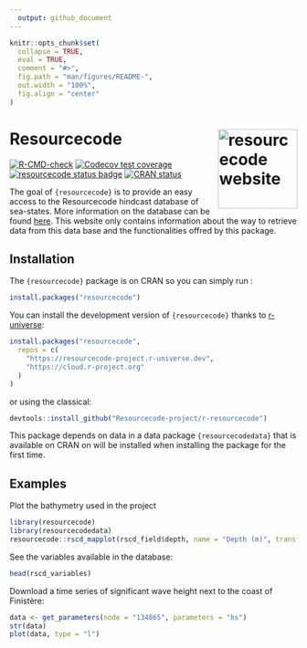 ```yaml
---
  output: github_document
---
```


<!-- README.md is generated from README.Rmd. Please edit that file -->

```r
knitr::opts_chunk$set(
  collapse = TRUE,
  eval = TRUE,
  comment = "#>",
  fig.path = "man/figures/README-",
  out.width = "100%",
  fig.align = "center"
)
```

# Resource**code** <a href="https://github.com/Resourcecode-project/r-resourcecode"><img src="man/figures/logo.png" align="right" height="139" alt="resourcecode website" /></a>

<!-- badges: start -->
[![R-CMD-check](https://github.com/Resourcecode-project/r-resourcecode/actions/workflows/R-CMD-check.yaml/badge.svg?branch=main)](https://github.com/Resourcecode-project/r-resourcecode/actions/workflows/R-CMD-check.yaml)
[![Codecov test coverage](https://codecov.io/gh/Resourcecode-project/r-resourcecode/branch/main/graph/badge.svg)](https://app.codecov.io/gh/Resourcecode-project/r-resourcecode)
[![resourcecode status badge](https://resourcecode-project.r-universe.dev/resourcecode/badges/version)](https://resourcecode-project.r-universe.dev/resourcecode)
[![CRAN status](https://www.r-pkg.org/badges/version/resourcecode)](https://CRAN.R-project.org/package=resourcecode)
<!-- badges: end -->

The goal of `{resourcecode}` is to provide an easy access to the Resourcecode hindcast database of sea-states. More information on the database can be found [here](https://resourcecode.ifremer.fr). This website only contains information about the way to retrieve data from this data base and the functionalities offred by this package.

## Installation

The `{resourcecode}` package is on CRAN so you can simply run :

```r
install.packages("resourcecode")
```

You can install the development version of `{resourcecode}` thanks to [r-universe](https://resourcecode-project.r-universe.dev/resourcecode):

```r
install.packages("resourcecode",
  repos = c(
    "https://resourcecode-project.r-universe.dev",
    "https://cloud.r-project.org"
  )
)
```

or using the classical:    
```r
devtools::install_github("Resourcecode-project/r-resourcecode")
```

This package depends on data in a data package `{resourcecodedata}` that is available on CRAN on will be installed when installing the package for the first time.

## Examples

Plot the bathymetry used in the project

```r
library(resourcecode)
library(resourcecodedata)
resourcecode::rscd_mapplot(rscd_field$depth, name = "Depth (m)", transform = "sqrt")
```


See the variables available in the database:
```r
head(rscd_variables)
```

Download a time series of significant wave height next to the coast of Finistère:
```r
data <- get_parameters(node = "134865", parameters = "hs")
str(data)
plot(data, type = "l")
```
